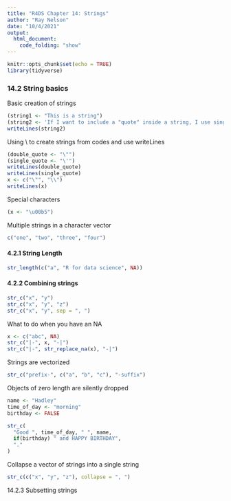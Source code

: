 ```yaml
---
title: "R4DS Chapter 14: Strings"
author: "Ray Nelson"
date: "10/4/2021"
output:
  html_document:
    code_folding: "show"
---
```


```r
knitr::opts_chunk$set(echo = TRUE)
library(tidyverse)
```

### 14.2 String basics

Basic creation of strings

```r
(string1 <- "This is a string")
(string2 <- 'If I want to include a "quote" inside a string, I use single quotes.')
writeLines(string2)
```

Using \\ to create strings from codes and use writeLines

```r
(double_quote <- "\"")
(single_quote <- "\'")
writeLines(double_quote)
writeLines(single_quote)
x <- c("\"", "\\")
writeLines(x)
```

Special characters

```r
(x <- "\u00b5")
```

Multiple strings in a character vector

```r
c("one", "two", "three", "four")
```

#### 4.2.1 String Length

```r
str_length(c("a", "R for data science", NA))
```

#### 4.2.2 Combining strings

```r
str_c("x", "y")
str_c("x", "y", "z")
str_c("x", "y", sep = ", ")
```

What to do when you have an NA

```r
x <- c("abc", NA)
str_c("|-", x, "-|")
str_c("|-", str_replace_na(x), "-|")
```

Strings are vectorized

```r
str_c("prefix-", c("a", "b", "c"), "-suffix")
```

Objects of zero length are silently dropped

```r
name <- "Hadley"
time_of_day <- "morning"
birthday <- FALSE

str_c(
  "Good ", time_of_day, " ", name,
  if(birthday) " and HAPPY BIRTHDAY",
  "."
)
```

Collapse a vector of strings into a single string

```r
str_c(c("x", "y", "z"), collapse = ", ")
```

14.2.3 Subsetting strings
